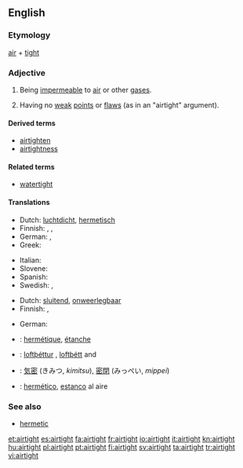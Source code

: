 ==English==

===Etymology===
[[air]] + [[tight]]

===Adjective===
{{en-adj}}

# Being [[impermeable]] to [[air]] or other [[gas]]es.
# {{figurative}} Having no [[weak]] [[point]]s or [[flaw]]s (as in an "airtight" argument).

====Derived terms====
* [[airtighten]]
* [[airtightness]]

====Related terms====
* [[watertight]]

====Translations====
{{trans-top|being impermeable to air or other gases}}
* Dutch: [[luchtdicht]], [[hermetisch]]
* Finnish: {{t-|fi|ilmatiivis}}, {{t-|fi|hermeettinen}},  {{t|fi|kaasutiivis}}
* German: {{t-|de|luftdicht}}, {{t+|de|hermetisch}}
* Greek: {{t|el|αεροστεγής|m|f|tr=aerostegís}}
{{trans-mid}}
* Italian: {{t+|it|ermetico|m}}
* Slovene: {{t|sl|zrakotesen|m}}
* Spanish: {{t|es|hermético }}
* Swedish: {{t|sv|lufttät}},  {{t|sv|hermetisk}}
{{trans-bottom}}

{{trans-top|having no weak points or flaws}}
* Dutch: [[sluitend]], [[onweerlegbaar]]
* Finnish: {{t+|fi|pitävä}}, {{t-|fi|vedenpitävä}}
{{trans-mid}}
* German: {{t-|de| hieb- und stichfest}}
{{trans-bottom}}

{{checktrans-top}}
* {{ttbc|French}}: [[hermétique]], [[étanche]]
* {{ttbc|Icelandic}}: [[loftþéttur]] {{m}}, [[loftþétt]] {{n}} and {{f}}
{{checktrans-mid}}
* {{ttbc|Japanese}}: [[気密]] (きみつ, ''kimitsu''), [[密閉]] (みっぺい, ''mippei'')
* {{ttbc|Spanish}}: [[hermético]], [[estanco]] al aire
{{checktrans-bottom}}

===See also===
* [[hermetic]]

[[et:airtight]]
[[es:airtight]]
[[fa:airtight]]
[[fr:airtight]]
[[io:airtight]]
[[it:airtight]]
[[kn:airtight]]
[[hu:airtight]]
[[pl:airtight]]
[[pt:airtight]]
[[fi:airtight]]
[[sv:airtight]]
[[ta:airtight]]
[[tr:airtight]]
[[vi:airtight]]